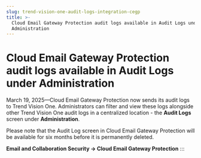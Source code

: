 ```yaml
---
slug: trend-vision-one-audit-logs-integration-cegp
title: >-
  Cloud Email Gateway Protection audit logs available in Audit Logs under
  Administration
---
```

# Cloud Email Gateway Protection audit logs available in Audit Logs under Administration

March 19, 2025—Cloud Email Gateway Protection now sends its audit logs to Trend Vision One. Administrators can filter and view these logs alongside other Trend Vision One audit logs in a centralized location - the **Audit Logs** screen under **Administration**.

Please note that the Audit Log screen in Cloud Email Gateway Protection will be available for six months before it is permanently deleted.

**Email and Collaboration Security → Cloud Email Gateway Protection**
:::
